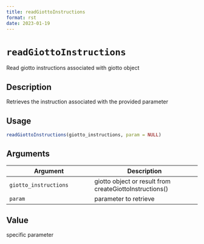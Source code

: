 ```yaml
--- 
title: readGiottoInstructions 
format: rst 
date: 2023-01-19 
--- 
```

# `readGiottoInstructions`

Read giotto instructions associated with giotto object


## Description

Retrieves the instruction associated with the provided parameter


## Usage

```r
readGiottoInstructions(giotto_instructions, param = NULL)
```


## Arguments

Argument      |Description
------------- |----------------
`giotto_instructions`     |     giotto object or result from createGiottoInstructions()
`param`     |     parameter to retrieve


## Value

specific parameter


